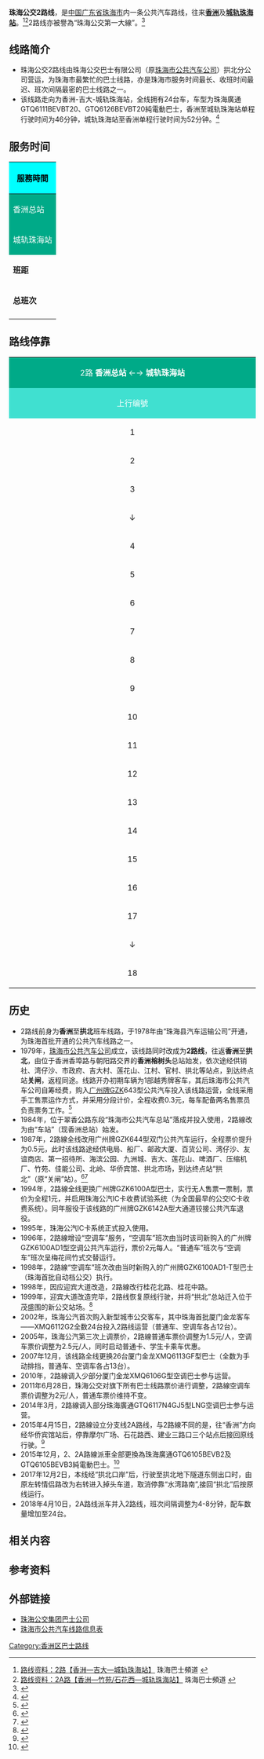 {{Infobox Bus Route
| number=珠海公交2路线<br><small>Zhuhai Bus Route 2</small>
| image=[[File:Zhuhai_Bus_Route_2.jpg|300px]]
| operator=[[珠海公交巴士有限公司|珠海公交巴士有限公司]] 
| garage=拱北分公司
| length=香洲→城轨珠海站：12.5公里 <br>城轨珠海站→香洲：16.1公里
| via=湾仔沙、吉大、<br>竹苑、北岭
| time=香洲→城轨珠海站：46分钟 <br>城轨珠海站→香洲：52分钟
| start=[[香洲總站|香洲]]
| end=[[城轨珠海站总站|城轨珠海站]]
| level=香洲 06:15-00:35 <br>城轨珠海站 06:15-01:15
| frequency=4-8分钟
| vehicle=珠海广通GTQ6105BEVB2
| Fare=¥1.0 (空调巴士)
| bgcolor=#00aa88
| fontcolor=white
}}
'''珠海公交2路线'''，是[[中国|中国]][[广东省|广东省]][[珠海市|珠海市]]内一条公共汽车路线，往来'''[[香洲總站|香洲]]'''及'''[[城轨珠海站总站|城轨珠海站]]'''。<ref>[http://www.zhbus.org/index.php/r2 路线资料：2路【香洲—吉大—城轨珠海站】] {{webarchive|url=https://web.archive.org/web/20150402112355/http://www.zhbus.org/index.php/r2 |date=2015-04-02 }}珠海巴士頻道 {{zh-cn}}</ref><ref>[http://www.zhbus.org/index.php/r2a 路线资料：2A路【香洲—竹苑/石花西—城轨珠海站】] {{webarchive|url=https://web.archive.org/web/20151208072643/http://www.zhbus.org/index.php/r2a |date=2015-12-08 }}珠海巴士頻道 {{zh-cn}}</ref>2路线亦被譽為“珠海公交第一大線”。<ref name="dd">{{cite news|author=许晖|url=http://search.hizh.cn/zjwb/text.php?ud_key=70877&ud_date=2015-12-11|title=36年穿行香洲拱北 见证城市沧桑巨变 2路汽车：驶过“东部黄金走廊”|publisher=[[珠江晚报|珠江晚报]]|date=2015-12-11|accessdate=2015-12-11|archive-url=https://web.archive.org/web/20151222111720/http://search.hizh.cn/zjwb/text.php?ud_key=70877&ud_date=2015-12-11|archive-date=2015-12-22|dead-url=yes}}</ref>

== 线路简介 ==
*珠海公交2路线由珠海公交巴士有限公司（原[[珠海市公共汽车公司|珠海市公共汽车公司]]）拱北分公司营运，为珠海市最繁忙的巴士线路，亦是珠海市服务时间最长、收班时间最迟、班次间隔最密的巴士线路之一。
*该线路走向为香洲-吉大-城轨珠海站，全线拥有24台车，车型为珠海廣通GTQ6111BEVBT20、GTQ6126BEVBT20純電動巴士，香洲至城轨珠海站单程行驶时间为46分钟，城轨珠海站至香洲单程行驶时间为52分钟。<ref name="dd">{{cite news|author=许晖|url=http://search.hizh.cn/zjwb/text.php?ud_key=70877&ud_date=2015-12-11|title=36年穿行香洲拱北 见证城市沧桑巨变 2路汽车：驶过“东部黄金走廊”|publisher=[[珠江晚报|珠江晚报]]|date=2015-12-11|accessdate=2015-12-11|archive-url=https://web.archive.org/web/20151222111720/http://search.hizh.cn/zjwb/text.php?ud_key=70877&ud_date=2015-12-11|archive-date=2015-12-22|dead-url=yes}}</ref>

== 服务时间 ==
{| class="grey wikitable" style="width:65%" 
|-
!style="background:#00FFFF; color:black" width="30%" colspan="2" |'''服務時間'''
! width="30%" color:black" |每日
|-
! style="background:#00AA88; color:white" colspan=2 |香洲总站
| align="center" |06:15-00:35
|-
! style="background:#00AA88; color:white" colspan=2 |城轨珠海站
| align="center" |06:15-01:15
|-
! colspan=2 |'''班距'''
| align="center" width="30%"   | 大约4-8分钟
|-
! colspan=2 |'''总班次'''
| align="center" width="30%"   |223班
|-
|}

== 路线停靠 ==
{| border="1" cellpadding="4" cellspacing="0" style="margin: 1em 1em 1em 0; background: #F9F9F9; border: 1px #AAA solid; border-collapse: collapse; font-size: 100%;"
|-
| colspan="3" style="background:#00AA88 ;color:white" align="center" | 2路 '''香洲总站''' ←→ '''城轨珠海站'''
|-
! style="background: #40E0D0; color:white" align=center width=25% bgcolor="silver" | 上行编號
! style="background: #00FFFF ; color:black" align="center" width="50%" bgcolor="silver" | 站名
! style="background: #40E0D0; color:white" align=center width=25% bgcolor="silver" | 下行编號
|-
|align="center"|1  
|align="center"|香洲总站
|align="center"|18
|-
|align="center"|2  
|align="center"|为农市场
|align="center"|↑
|-
|align="center"|3  
|align="center"|凤凰北
|align="center"|↑
|-
|align="center"|↓
|align="center"|翠香中
|align="center"|17
|-
|align="center"|4 
|align="center"|邮政大厦
|align="center"|16
|-
|align="center"|5 
|align="center"|百货公司
|align="center"|15
|-
|align="center"|6 
|align="center"|湾仔沙
|align="center"|14
|-
|align="center"|7 
|align="center"|公积金中心
|align="center"|13
|-
|align="center"|8 
|align="center"|望海楼
|align="center"|12
|-
|align="center"|9 
|align="center"|海滨公园
|align="center"|11
|-
|align="center"|10 
|align="center"|九洲城
|align="center"|10
|-
|align="center"|11 
|align="center"|吉大
|align="center"|9
|-
|align="center"|12
|align="center"|中电大厦
|align="center"|8
|-
|align="center"|13 
|align="center"|白莲洞公园
|align="center"|7
|-
|align="center"|14 
|align="center"|竹苑
|align="center"|6
|-
|align="center"|15 
|align="center"|北岭
|align="center"|5
|-
|align="center"|16 
|align="center"|华侨宾馆
|align="center"|4
|-
|align="center"|17 
|align="center"|拱北
|align="center"|3
|-
|align="center"|↓
|align="center"|拱北口岸
|align="center"|2
|-
|align="center"|18 
|align="center"|城轨珠海站
|align="center"|1
|}

== 历史 ==
*2路线前身为'''香洲'''至'''拱北'''班车线路，于1978年由“珠海县汽车运输公司”开通，为珠海首批开通的公共汽车线路之一。
*1979年，[[珠海市公共汽车公司|珠海市公共汽车公司]]成立，该线路同时改成为'''2路线'''，往返'''香洲'''至'''拱北'''，由位于香洲香埠路与朝阳路交界的'''香洲榕树头'''总站始发，依次途经供销社、湾仔沙、市政府、吉大村、莲花山、江村、官村、拱北等站点，到达终点站'''关闸'''，返程同途。线路开办初期车辆为1部越秀牌客车，其后珠海市公共汽车公司自筹经费，购入[[廣州客車廠|广州牌]]GZK643型公共汽车投入该线路运营，全线采用手工售票运作方式，并采用分段计价，全程收费0.3元，每车配备两名售票员负责票务工作。<ref name="his">{{cite book |author=珠海市交通局、檔-{案}-局 |title= 《珠海市1979—1999年公共交通发展史》第10页 |publisher= 广东人民出版社  |year= 1999 |month=  |isbn=  }}</ref>
*1984年，位于翠香公路东段“珠海市公共汽车总站”落成并投入使用，2路線改为由“车站”（现香洲总站）始发。
*1987年，2路線全线改用广州牌GZK644型双门公共汽车运行，全程票价提升为0.5元，此时该线路途经供电局、船厂、邮政大厦、百货公司、湾仔沙、友谊商店、第一招待所、海滨公园、九洲城、吉大、莲花山、啤酒厂、压缩机厂、竹苑、佳能公司、北岭、华侨宾馆、拱北市场，到达终点站“拱北”（原“关闸”站）。<ref name="his">{{cite book |author=珠海市交通局、檔-{案}-局 |title= 《珠海市1979—1999年公共交通发展史》第10页 |publisher= 广东人民出版社  |year= 1999 |month=  |isbn=  }}</ref><ref name="book">{{cite book |author=陳健雄 |title= 《珠海年鑒1999》第212-226页：交通篇——主要公共汽車線路 |publisher= 珠海出版社  |date= 1999-10 |isbn= 7806076263}}</ref>
*1994年，2路線全线更换广州牌GZK6100A型巴士，实行无人售票一票制，票价为全程1元，并启用珠海公汽IC卡收费试验系统（为全国最早的公交IC卡收费系统）。同年服役于该线路的广州牌GZK6142A型大通道铰接公共汽车退役。
*1995年，珠海公汽IC卡系统正式投入使用。
*1996年，2路線增设“空调车”服务，“空调车”班次由当时该司新购入的广州牌GZK6100AD1型空调公共汽车运行，票价2元每人。“普通车”班次与“空调车”班次呈梅花间竹式交替运行。
*1998年，2路線“空调车”班次改由当时新购入的广州牌GZK6100AD1-T型巴士（珠海首批自动档公交）执行。
*1998年，因应迎宾大道改造，2路線改行桂花北路、桂花中路。
*1999年，迎宾大道改造完毕，2路线恢复原线行驶，并将“拱北”总站迁入位于茂盛围的新公交站场。<ref name="his">{{cite book |author=珠海市交通局、檔-{案}-局 |title= 《珠海市1979—1999年公共交通发展史》第10页 |publisher= 广东人民出版社  |year= 1999 |month=  |isbn=  }}</ref>
*2002年，珠海公汽首次购入新型城市公交客车，其中珠海首批厦门金龙客车——XMQ6112G2全数24台投入2路线运营（普通车、空调车各占12台）。
*2005年，珠海公汽第三次上调票价，2路線普通车票价调整为1.5元/人，空调车票价调整为2.5元/人，同时启动普通卡、学生卡乘车优惠。
*2007年12月，该线路全线更换26台厦门金龙XMQ6113GF型巴士（全数为手动排挡，普通车、空调车各占13台）。
*2010年，2路線调入少部分厦门金龙XMQ6106G型空调巴士参与运营。
*2011年6月28日，珠海公交对旗下所有巴士线路票价进行调整，2路線空调车票价调整为2元/人，普通车票价维持不变。
*2014年3月，2路線调入部分珠海廣通GTQ6117N4GJ5型LNG空调巴士参与运营。
*2015年4月15日，2路線设立分支线2A路线，与2路線不同的是，往“香洲”方向经华侨宾馆站后，停靠摩尔广场、石花路西、建业三路口三个站点后接回原线行驶。<ref>{{Cite web |url=http://zh.southcn.com/content/2015-04/13/content_122114656.htm |title=【第1时间】石花西路新增2A路公交线路运行 |accessdate=2015-04-14 |archive-date=2016-03-04 |archive-url=https://web.archive.org/web/20160304234555/http://zh.southcn.com/content/2015-04/13/content_122114656.htm |dead-url=no }}</ref>
*2015年12月，2、2A路線派車全部更換為珠海廣通GTQ6105BEVB2及GTQ6105BEVB3純電動巴士。<ref name="d">{{cite news|author=|url=http://www.hizh.cn/yaowen/223166.jhtml|title=你知道吗？“珠海公交第一线”全线更换电动车啦！|publisher=珠海新闻网|date=2015-12-02|accessdate=2015-12-11|archive-date=2015-12-22|archive-url=https://web.archive.org/web/20151222113910/http://www.hizh.cn/yaowen/223166.jhtml|dead-url=yes}}</ref>
*2017年12月2日，本线经“拱北口岸”后，行驶至拱北地下隧道东侧出口时，由原左转情侣路改为右转进入掉头车道，取消停靠“水湾路南”,接回“拱北”后按原线运行。
*2018年4月10日，2A路线派车并入2路线，班次间隔调整为4-8分钟，配车数量增加至24台。

==相关内容==
{{珠海公交路线一览表}}

== 参考资料 ==
{{reflist}}

== 外部链接 ==
* [https://web.archive.org/web/20130120203656/http://www.zhgjjt.com/bus.php 珠海公交集团巴士公司]
* [https://web.archive.org/web/20151222100628/http://www.zhgjjt.com/bus-ggDetail.php?ID=432 珠海市公共汽车线路信息表]

[[Category:香洲区巴士路线|Category:香洲区巴士路线]]